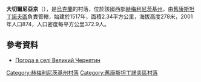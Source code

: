 {{coord|49|47|7|N|27|4|19|E|scale:100000|display=title}}

'''大切爾尼亞京'''（{{lang-uk|Великий Чернятин}}），是[[烏克蘭|烏克蘭]]的村落，位於該國西部[[赫梅利尼茨基州|赫梅利尼茨基州]]，由[[舊康斯坦丁諾夫區|舊康斯坦丁諾夫區]]負責管轄，始建於1517年，面積2.34平方公里，海拔高度278米，2001年人口874，人口密度每平方公里372.9人。

==參考資料==
* [http://weather.in.ua/ua/hmel'nickaja/2931 Погода в селі Великий Чернятин] {{Wayback|url=http://weather.in.ua/ua/hmel'nickaja/2931 |date=20111220081248 }}

{{DEFAULTSORT:Великий Чернятин}}
[[Category:赫梅利尼茨基州村落|Category:赫梅利尼茨基州村落]]
[[Category:舊康斯坦丁諾夫區村落|Category:舊康斯坦丁諾夫區村落]]


{{Khmelnytskyi-geo-stub}}